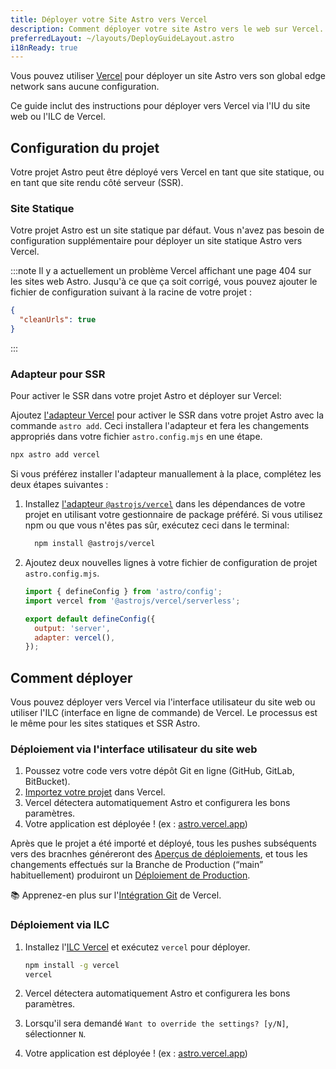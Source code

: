 ```yaml
---
title: Déployer votre Site Astro vers Vercel
description: Comment déployer votre site Astro vers le web sur Vercel.
preferredLayout: ~/layouts/DeployGuideLayout.astro
i18nReady: true
---
```


Vous pouvez utiliser [Vercel](http://vercel.com/) pour déployer un site Astro vers son global edge network sans aucune configuration.

Ce guide inclut des instructions pour déployer vers Vercel via l'IU du site web ou l'ILC de Vercel.

## Configuration du projet

Votre projet Astro peut être déployé vers Vercel en tant que site statique, ou en tant que site rendu côté serveur (SSR).

### Site Statique

Votre projet Astro est un site statique par défaut. Vous n'avez pas besoin de configuration supplémentaire pour déployer un site statique Astro vers Vercel. 

:::note
Il y a actuellement un problème Vercel affichant une page 404 sur les sites web Astro. Jusqu'à ce que ça soit corrigé, vous pouvez ajouter le fichier de configuration suivant à la racine de votre projet :

```json title="vercel.json"
{
  "cleanUrls": true
}
```
:::

### Adapteur pour SSR

Pour activer le SSR dans votre projet Astro et déployer sur Vercel:

Ajoutez [l'adapteur Vercel](/fr/guides/integrations-guide/vercel/) pour activer le SSR dans votre projet Astro avec la commande `astro add`. Ceci installera l'adapteur et fera les changements appropriés dans votre fichier `astro.config.mjs` en une étape.

```bash
npx astro add vercel
```

Si vous préférez installer l'adapteur manuallement à la place, complétez les deux étapes suivantes :

1. Installez [l'adapteur `@astrojs/vercel`](/fr/guides/integrations-guide/vercel/) dans les dépendances de votre projet en utilisant votre gestionnaire de package préféré. Si vous utilisez npm ou que vous n'êtes pas sûr, exécutez ceci dans le terminal:

    ```bash
      npm install @astrojs/vercel
    ```

1. Ajoutez deux nouvelles lignes à votre fichier de configuration de projet `astro.config.mjs`.

    ```js title="astro.config.mjs" ins={2, 5-6}
    import { defineConfig } from 'astro/config';
    import vercel from '@astrojs/vercel/serverless';

    export default defineConfig({
      output: 'server',
      adapter: vercel(),
    });
    ```

## Comment déployer

Vous pouvez déployer vers Vercel via l'interface utilisateur du site web ou utiliser l'ILC (interface en ligne de commande) de Vercel. Le processus est le même pour les sites statiques et SSR Astro.

### Déploiement via l'interface utilisateur du site web

1. Poussez votre code vers votre dépôt Git en ligne (GitHub, GitLab, BitBucket).
2. [Importez votre projet](https://vercel.com/new) dans Vercel.
3. Vercel détectera automatiquement Astro et configurera les bons paramètres.
4. Votre application est déployée ! (ex : [astro.vercel.app](https://astro.vercel.app/))

Après que le projet a été importé et déployé, tous les pushes subséquents vers des bracnhes généreront des [Aperçus de déploiements](https://vercel.com/docs/concepts/deployments/environments#preview), et tous les changements effectués sur la Branche de Production (“main” habituellement) produiront un [Déploiement de Production](https://vercel.com/docs/concepts/deployments/environments#production).

📚 Apprenez-en plus sur l'[Intégration Git](https://vercel.com/docs/concepts/git) de Vercel.


### Déploiement via ILC

1. Installez l'[ILC Vercel](https://vercel.com/cli) et exécutez `vercel` pour déployer.

    ```bash
    npm install -g vercel
    vercel
    ```

2. Vercel détectera automatiquement Astro et configurera les bons paramètres.
3. Lorsqu'il sera demandé `Want to override the settings? [y/N]`, sélectionner `N`.
4. Votre application est déployée ! (ex : [astro.vercel.app](https://astro.vercel.app/))

